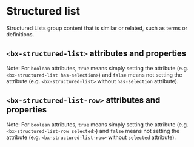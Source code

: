 
# Structured list

Structured Lists group content that is similar or related, such as terms or definitions.

<Preview withToolbar>
  <Story id="components-structured-list--default-story" />
</Preview>

## `<bx-structured-list>` attributes and properties

Note: For `boolean` attributes, `true` means simply setting the attribute (e.g. `<bx-structured-list has-selection>`) and `false` means not setting the attribute (e.g. `<bx-structured-list>` without `has-selection` attribute).

<Props of="bx-structured-list" />

## `<bx-structured-list-row>` attributes and properties

Note: For `boolean` attributes, `true` means simply setting the attribute (e.g. `<bx-structured-list-row selected>`) and `false` means not setting the attribute (e.g. `<bx-structured-list-row>` without `selected` attribute).

<Props of="bx-structured-list-row" />
